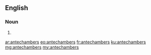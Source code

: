 ==English==

===Noun===
{{head|en|plural}}

# {{plural of|antechamber|lang=en}}

[[ar:antechambers]]
[[eo:antechambers]]
[[fr:antechambers]]
[[ku:antechambers]]
[[mg:antechambers]]
[[my:antechambers]]